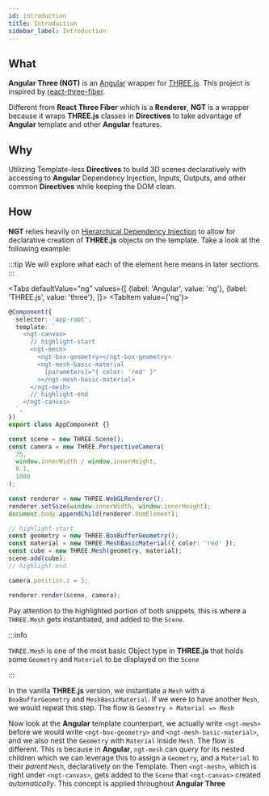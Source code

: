 ```yaml
---
id: introduction
title: Introduction
sidebar_label: Introduction
---
```



## What

**Angular Three (NGT)** is an [Angular](https://angular.io) wrapper for [THREE.js](https://threejs.org). This project is inspired by [react-three-fiber](https://github.com/pmndrs/react-three-fiber).

Different from **React Three Fiber** which is a **Renderer**, **NGT** is a wrapper because it wraps **THREE.js** classes in **Directives** to take advantage of **Angular** template and other **Angular** features.

## Why

Utilizing Template-less **Directives** to build 3D scenes declaratively with accessing to **Angular** Dependency Injection, Inputs, Outputs, and other common **Directives** while keeping the DOM clean.

## How

**NGT** relies heavily on
[Hierarchical Dependency Injection](https://angular.io/guide/hierarchical-dependency-injection)
to allow for declarative creation of **THREE.js** objects on the
template. Take a look at the following example:

:::tip
We will explore what each of the element here means in later sections.
:::

<Tabs
  defaultValue="ng"
  values={[
    {label: 'Angular', value: 'ng'},
    {label: 'THREE.js', value: 'three'},
  ]}>
  <TabItem value={'ng'}>

```ts
@Component({
  selector: 'app-root',
  template: `
    <ngt-canvas>
      // highlight-start
      <ngt-mesh>
        <ngt-box-geometry></ngt-box-geometry>
        <ngt-mesh-basic-material
          [parameters]="{ color: 'red' }"
        ></ngt-mesh-basic-material>
      </ngt-mesh>
      // highlight-end
    </ngt-canvas>
  `,
})
export class AppComponent {}
```

  </TabItem>
  <TabItem value={'three'}>

```ts
const scene = new THREE.Scene();
const camera = new THREE.PerspectiveCamera(
  75,
  window.innerWidth / window.innerHeight,
  0.1,
  1000
);

const renderer = new THREE.WebGLRenderer();
renderer.setSize(window.innerWidth, window.innerHeight);
document.body.appendChild(renderer.domElement);

// highlight-start
const geometry = new THREE.BoxBufferGeometry();
const material = new THREE.MeshBasicMaterial({ color: 'red' });
const cube = new THREE.Mesh(geometry, material);
scene.add(cube);
// highlight-end

camera.position.z = 5;

renderer.render(scene, camera);
```

  </TabItem>
</Tabs>

Pay attention to the highlighted portion of both snippets, this is where
a `THREE.Mesh` gets instantiated, and added to the `Scene`.

:::info

`THREE.Mesh` is one of the most basic Object type in **THREE.js** that
holds some `Geometry` and `Material` to be displayed on the `Scene`

:::

In the vanilla **THREE.js** version, we instantiate a `Mesh` with a
`BoxBufferGeometry` and `MeshBasicMaterial`. If we were to have another
`Mesh`, we would repeat this step. The flow is `Geometry + Material => Mesh`

Now look at the **Angular** template counterpart, we actually write
`<ngt-mesh>` before we would write `<ngt-box-geometry>` and
`<ngt-mesh-basic-material>`, and we also nest the `Geometry` with
`Material` inside `Mesh`. The flow is different. This is because in
**Angular**, `ngt-mesh` can _query_ for its nested children which we can
leverage this to assign a `Geometry`, and a `Material` to their _parent_
`Mesh`, declaratively on the Template. Then `<ngt-mesh>`, which is right
under `<ngt-canvas>`, gets added to the `Scene` that `<ngt-canvas>`
created _automatically_. This concept is applied throughout **Angular
Three**
